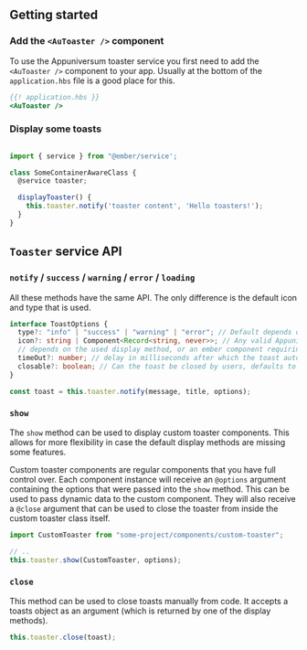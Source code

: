
<Meta title="Components/Notifications/Toasts/Documentation" />

## Getting started

### Add the `<AuToaster />` component

To use the Appuniversum toaster service you first need to add the `<AuToaster />` component to your app. Usually at the bottom of the `application.hbs` file is a good place for this.

```handlebars
{{! application.hbs }}
<AuToaster />
```

### Display some toasts

```ts

import { service } from "@ember/service';

class SomeContainerAwareClass {
  @service toaster;

  displayToaster() {
    this.toaster.notify('toaster content', 'Hello toasters!');
  }
}
```

## `Toaster` service API

### `notify` / `success` / `warning` / `error` / `loading`

All these methods have the same API. The only difference is the default icon and type that is used.

```ts
interface ToastOptions {
  type?: "info" | "success" | "warning" | "error"; // Default depends on the used display method
  icon?: string | Component<Record<string, never>>; // Any valid Appuniversum icon name, default
  // depends on the used display method, or an ember component requiring no arguments
  timeOut?: number; // delay in milliseconds after which the toast auto-closes
  closable?: boolean; // Can the toast be closed by users, defaults to `true`
}

const toast = this.toaster.notify(message, title, options);
```

### `show`

The `show` method can be used to display custom toaster components. This allows for more flexibility in case the default display methods are missing some features.

Custom toaster components are regular components that you have full control over. Each component instance will receive an `@options` argument containing the options that were passed into the `show` method. This can be used to pass dynamic data to the custom component.
They will also receive a `@close` argument that can be used to close the toaster from inside the custom toaster class itself.

```ts
import CustomToaster from "some-project/components/custom-toaster";

// ..
this.toaster.show(CustomToaster, options);
```

### `close`

This method can be used to close toasts manually from code. It accepts a toasts object as an argument (which is returned by one of the display methods).

```ts
this.toaster.close(toast);
```

